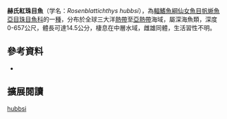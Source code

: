 {{Speciesbox 
| color = pink
| taxon = Rosenblattichthys hubbsi
| status = NE
| status_system = IUCN3.1
| authority =  [[Johnson|Johnson]], 1974
| synonyms =  
|}}

'''赫氏紅珠目魚'''（学名：''Rosenblattichthys hubbsi''），為[[輻鰭魚綱|輻鰭魚綱]][[仙女魚目|仙女魚目]][[帆蜥魚亞目|帆蜥魚亞目]][[珠目魚科|珠目魚科]]的一[[種|種]]，分布於全球三大洋[[熱帶|熱帶]]至[[亞熱帶|亞熱帶]]海域，屬深海魚類，深度0-657公尺，體長可達14.5公分，棲息在中層水域，雌雄同體，生活習性不明。

==參考資料==
*{{FishBase_species|genus=Rosenblattichthys|species=hubbsi|year=2016|month=6}}

== 擴展閱讀 == 
{{refbegin}}
{{wikispecies-inline|Rosenblattichthys hubbsi|赫氏紅珠目魚}}
{{refend}}
{{Taxonbar|from=Q2665207}}

[[Category:紅珠目魚屬|hubbsi]]
